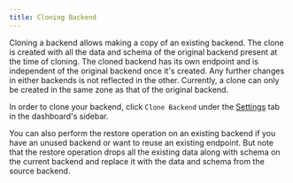```yaml
---
title: Cloning Backend
---
```


Cloning a backend allows making a copy of an existing backend. The clone is
created with all the data and schema of the original backend present at the time
of cloning. The cloned backend has its own endpoint and is independent of the
original backend once it's created. Any further changes in either backends is
not reflected in the other. Currently, a clone can only be created in the same
zone as that of the original backend.

In order to clone your backend, click `Clone Backend` under the
[Settings](https://cloud.dgraph.io/_/settings) tab in the dashboard's sidebar.

You can also perform the restore operation on an existing backend if you have an
unused backend or want to reuse an existing endpoint. But note that the restore
operation drops all the existing data along with schema on the current backend
and replace it with the data and schema from the source backend.
